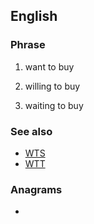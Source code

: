 ==English==

===Phrase===
{{en-phrase}}
# {{lb|en|Internet slang}} want to buy
# {{lb|en|Internet slang}} willing to buy
# {{lb|en|Internet slang}} waiting to buy

===See also===
* [[WTS]]
* [[WTT]]

===Anagrams===
* {{anagrams|en|BTW|TWB|btw}}